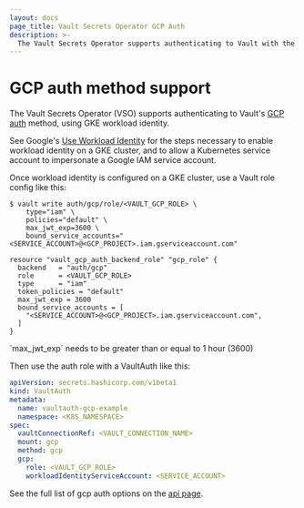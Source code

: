 ```yaml
---
layout: docs
page_title: Vault Secrets Operator GCP Auth
description: >-
  The Vault Secrets Operator supports authenticating to Vault with the GCP auth method
---
```


# GCP auth method support

The Vault Secrets Operator (VSO) supports authenticating to Vault's [GCP auth](/vault/docs/auth/gcp) method, using GKE workload identity.

See Google's [Use Workload Identity](https://cloud.google.com/kubernetes-engine/docs/how-to/workload-identity) for the steps necessary to enable workload identity on a GKE cluster, and to allow a Kubernetes service account to impersonate a Google IAM service account.

Once workload identity is configured on a GKE cluster, use a Vault role config like this:

<CodeTabs>
<CodeBlockConfig>

```shell-session
$ vault write auth/gcp/role/<VAULT_GCP_ROLE> \
    type="iam" \
    policies="default" \
    max_jwt_exp=3600 \
    bound_service_accounts="<SERVICE_ACCOUNT>@<GCP_PROJECT>.iam.gserviceaccount.com"
```

</CodeBlockConfig>
<CodeBlockConfig>

```hcl
resource "vault_gcp_auth_backend_role" "gcp_role" {
  backend   = "auth/gcp"
  role      = <VAULT_GCP_ROLE>
  type      = "iam"
  token_policies = "default"
  max_jwt_exp = 3600
  bound_service_accounts = [
    "<SERVICE_ACCOUNT>@<GCP_PROJECT>.iam.gserviceaccount.com",
  ]
}
```

</CodeBlockConfig>
</CodeTabs>

<Note>
`max_jwt_exp` needs to be greater than or equal to 1 hour (3600)
</Note>

Then use the auth role with a VaultAuth like this:

```yaml
apiVersion: secrets.hashicorp.com/v1beta1
kind: VaultAuth
metadata:
  name: vaultauth-gcp-example
  namespace: <K8S_NAMESPACE>
spec:
  vaultConnectionRef: <VAULT_CONNECTION_NAME>
  mount: gcp
  method: gcp
  gcp:
    role: <VAULT_GCP_ROLE>
    workloadIdentityServiceAccount: <SERVICE_ACCOUNT>
```

See the full list of gcp auth options on the [api page](https://github.com/hashicorp/vault-secrets-operator/blob/c9eb11f776c7f86895383fc32740bbb73e141aa5/docs/api/api-reference.md#vaultauthconfiggcp).
